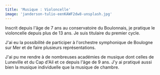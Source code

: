 ```yaml
---
title: 'Musique : Violoncelle'
image: 'janderson-tulio-eenKAWF2dw8-unsplash.jpg'
---
```


Inscrit depuis l'âge de 7 ans au conservatoire du Boulonnais, je pratique le violoncelle depuis plus de 13 ans. Je suis
titulaire du premier cycle.

J'ai eu la possibilité de participer à l'orchestre symphonique de Boulogne sur Mer et de faire plusieurs
représentations.

J'ai pu me rendre à de nombreuses académies de musique dont celles de Luneville et du Cap d'Ail et ce depuis l'âge de 9
ans. J'y ai pratiqué aussi bien la musique individuelle que la musique de chambre.
